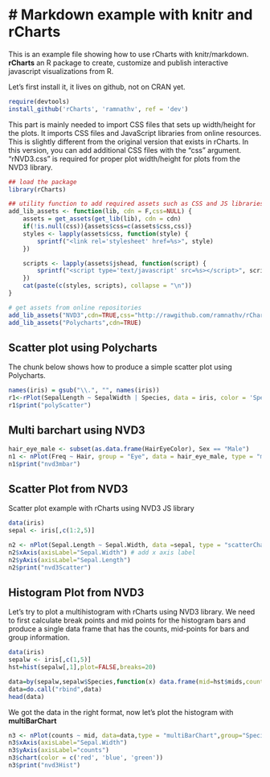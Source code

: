 # Markdown example with knitr and rCharts
===========================================
This is an example file showing how to use rCharts with knitr/markdown. **rCharts** an R package to create, customize and publish interactive javascript visualizations from R.

Let's first install it, it lives on github, not on CRAN yet.
```r
require(devtools)
install_github('rCharts', 'ramnathv', ref = 'dev')
```

This part is mainly needed to import CSS files that sets up width/height for the plots. It imports CSS files and JavaScript libraries from online resources. This is slightly different from the original version that exists in rCharts. In this version, you can add additional CSS files with the "css" argument. "rNVD3.css" is required for proper plot width/height for plots from the NVD3 library.
```r
## load the package
library(rCharts)

## utility function to add required assets such as CSS and JS libraries
add_lib_assets <- function(lib, cdn = F,css=NULL) {
    assets = get_assets(get_lib(lib), cdn = cdn)
    if(!is.null(css)){assets$css=c(assets$css,css)}
    styles <- lapply(assets$css, function(style) {
        sprintf("<link rel='stylesheet' href=%s>", style)
    })

    scripts <- lapply(assets$jshead, function(script) {
        sprintf("<script type='text/javascript' src=%s></script>", script)
    })
    cat(paste(c(styles, scripts), collapse = "\n"))
}

# get assets from online repositories 
add_lib_assets("NVD3",cdn=TRUE,css="http://rawgithub.com/ramnathv/rCharts/master/inst/libraries/nvd3/css/rNVD3.css") 
add_lib_assets("Polycharts",cdn=TRUE)
```

## Scatter plot using Polycharts
The chunk below shows how to produce a simple scatter plot using Polycharts.
```r

names(iris) = gsub("\\.", "", names(iris))
r1<-rPlot(SepalLength ~ SepalWidth | Species, data = iris, color = 'Species', type = 'point')
r1$print("polyScatter")
```

## Multi barchart using NVD3
```r
hair_eye_male <- subset(as.data.frame(HairEyeColor), Sex == "Male")
n1 <- nPlot(Freq ~ Hair, group = "Eye", data = hair_eye_male, type = "multiBarChart")
n1$print("nvd3mbar")
```


## Scatter Plot from NVD3
Scatter plot example with rCharts using NVD3 JS library
```r
data(iris)
sepal <- iris[,c(1:2,5)]

n2 <- nPlot(Sepal.Length ~ Sepal.Width, data =sepal, type = "scatterChart",group="Species")
n2$xAxis(axisLabel="Sepal.Width") # add x axis label
n2$yAxis(axisLabel="Sepal.Length")
n2$print("nvd3Scatter")

```

## Histogram Plot from NVD3
Let's try to plot a multihistogram with rCharts using NVD3 library. We need to first calculate break points and mid points for the histogram bars and produce a single data frame that has the counts, mid-points for bars and group information.
```r
data(iris)
sepalw <- iris[,c(1,5)]
hst=hist(sepalw[,1],plot=FALSE,breaks=20)

data=by(sepalw,sepalw$Species,function(x) data.frame(mid=hst$mids,counts=hist(x[,1],breaks=hst$breaks,plot=FALSE)$counts,Species=rep(x[1,2],length(hst$breaks)-1) )  )
data=do.call("rbind",data)
head(data)
```

We got the data in the right format, now let's plot the histogram with **multiBarChart**
```r
n3 <- nPlot(counts ~ mid, data=data,type = "multiBarChart",group="Species")
n3$xAxis(axisLabel="Sepal.Width")
n3$yAxis(axisLabel="counts")
n3$chart(color = c('red', 'blue', 'green'))
n3$print("nvd3Hist")

```
